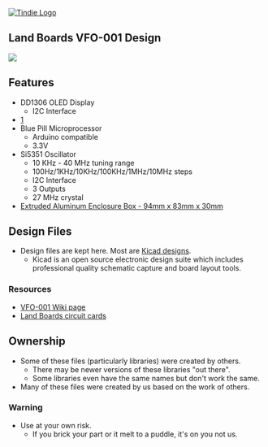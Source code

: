 <a href="https://www.tindie.com/stores/land_boards/" >
<img src="http://land-boards.com/tindie/tindie-larges-v2.png" alt="Tindie Logo">
</img></a>

== Land Boards VFO-001 Design ==

<img src="http://land-boards.com/blwiki/images/e/e6/VFO-001_P132-720px.jpg"></img>

== Features ==

* DD1306 OLED Display
** I2C Interface
* [http://land-boards.com/blwiki/index.php?title=RotaryEnc]
* Blue Pill Microprocessor
** Arduino compatible
** 3.3V
* Si5351 Oscillator
** 10 KHz - 40 MHz tuning range
** 100Hz/1KHz/10KHz/100KHz/1MHz/10MHz steps
** I2C Interface
** 3 Outputs
** 27 MHz crystal
* [https://www.adafruit.com/product/2230 Extruded Aluminum Enclosure Box - 94mm x 83mm x 30mm]

== Design Files ==
* Design files are kept here. Most are [http://www.kicad-pcb.org/display/KICAD/KiCad+EDA+Software+Suite/ Kicad designs].
** Kicad is an open source electronic design suite which includes professional quality schematic capture and board layout tools.

=== Resources ===

* [http://land-boards.com/blwiki/index.php?title=VFO-001 VFO-001 Wiki page]
* [http://land-boards.com/blwiki/index.php Land Boards circuit cards]

== Ownership ==

* Some of these files (particularly libraries) were created by others.
** There may be newer versions of these libraries "out there".
** Some libraries even have the same names but don't work the same.
* Many of these files were created by us based on the work of others.

=== Warning ===

* Use at your own risk.
** If you brick your part or it melt to a puddle, it's on you not us.
